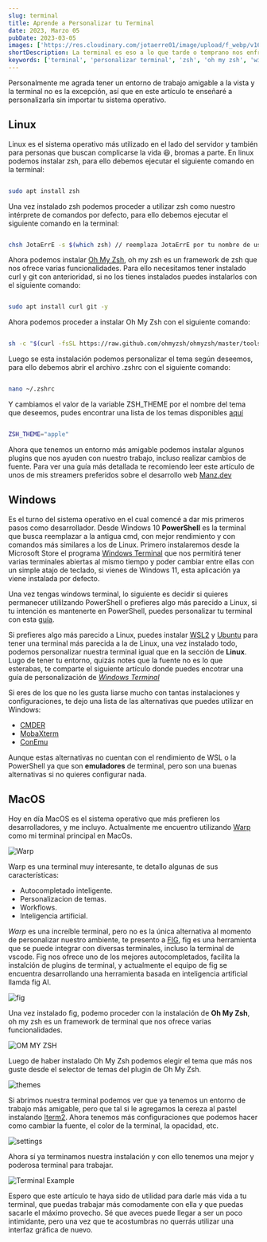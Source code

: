 ```yaml
---
slug: terminal
title: Aprende a Personalizar tu Terminal
date: 2023, Marzo 05
pubDate: 2023-03-05
images: ['https://res.cloudinary.com/jotaerre01/image/upload/f_webp/v1678723762/Portfolio/ndth5wohvmdfgkzpwjau.webp']
shortDescription: La terminal es eso a lo que tarde o temprano nos enfrentamos en el mundo de la programación y que puede ser intimidante, así que ¿Por qué no hacerla más amigable?.
keywords: ['terminal', 'personalizar terminal', 'zsh', 'oh my zsh', 'windows terminal', 'wsl', 'ubuntu', 'macos', 'fig', 'warp']
---
```


Personalmente me agrada tener un entorno de trabajo amigable a la vista y la terminal no es la excepción, así que en este artículo te enseñaré a personalizarla sin importar tu sistema operativo.

## Linux
Linux es el sistema operativo más utilizado en el lado del servidor y también para personas que buscan complicarse la vida 😆, bromas a parte. En linux podemos instalar zsh, para ello debemos ejecutar el siguiente comando en la terminal:
```bash

sudo apt install zsh
```
Una vez instalado zsh podemos proceder a utilizar zsh como nuestro intérprete de comandos por defecto, para ello debemos ejecutar el siguiente comando en la terminal:
```bash

chsh JotaErrE -s $(which zsh) // reemplaza JotaErrE por tu nombre de usuario
```

Ahora podemos instalar [Oh My Zsh](https://ohmyz.sh/ 'link'), oh my zsh es un framework de zsh que nos ofrece varias funcionalidades. Para ello necesitamos tener instalado curl y git con anterioridad, si no los tienes instalados puedes instalarlos con el siguiente comando:
```bash

sudo apt install curl git -y
```
Ahora podemos proceder a instalar Oh My Zsh con el siguiente comando:
```bash

sh -c "$(curl -fsSL https://raw.github.com/ohmyzsh/ohmyzsh/master/tools/install.sh)"
```
Luego se esta instalación podemos personalizar el tema según deseemos, para ello debemos abrir el archivo .zshrc con el siguiente comando:
```bash

nano ~/.zshrc
``` 
Y cambiamos el valor de la variable ZSH_THEME por el nombre del tema que deseemos, pudes encontrar una lista de los temas disponibles [aquí](https://github.com/ohmyzsh/ohmyzsh/wiki/Themes 'link')

```bash

ZSH_THEME="apple"
```

Ahora que tenemos un entorno más amigable podemos instalar algunos plugins que nos ayuden con nuestro trabajo, incluso realizar cambios de fuente.
Para ver una guía más detallada te recomiendo leer este artículo de unos de mis streamers preferidos sobre el desarrollo web [Manz.dev](https://terminaldelinux.com/terminal/introduccion/instalacion-zsh/ 'link')


## Windows
Es el turno del sistema operativo en el cual comencé a dar mis primeros pasos como desarrollador. Desde Windows 10 **PowerShell** es la terminal que busca reemplazar a la antigua cmd, con mejor rendimiento y con comandos más similares a los de Linux.
Primero instalaremos desde la Microsoft Store el programa [Windows Terminal](https://www.microsoft.com/en-us/p/windows-terminal/9n0dx20hk701?activetab=pivot:overviewtab 'link') que nos permitirá tener varias terminales abiertas al mismo tiempo y poder cambiar entre ellas con un simple atajo de teclado, si vienes de Windows 11, esta aplicación ya viene instalada por defecto.

Una vez tengas windows terminal, lo siguiente es decidir si quieres permanecer utililzando PowerShell o prefieres algo más parecido a Linux, si tu intención es mantenerte en PowerShell, puedes personalizar tu terminal con esta [guía](https://youtu.be/5-aK2_WwrmM 'link').

Si prefieres algo más parecido a Linux, puedes instalar [WSL2](https://docs.microsoft.com/en-us/windows/wsl/install-win10 'link') y [Ubuntu](https://www.microsoft.com/en-us/p/ubuntu/9nblggh4msv6?activetab=pivot:overviewtab 'link') para tener una terminal más parecida a la de Linux, una vez instalado todo, podemos personalizar nuestra terminal igual que en la sección de **Linux**.
Lugo de tener tu entorno, quizás notes que la fuente no es lo que esterabas, te comparte el siguiente artículo donde puedes encotrar una guía de personalización de [*Windows Terminal*](https://terminaldelinux.com/terminal/wsl/configurar-windows-terminal/ 'link')

Si eres de los que no les gusta liarse mucho con tantas instalaciones y configuraciones, te dejo una lista de las alternativas que puedes utilizar en Windows:
- [CMDER](https://cmder.app/ 'link')
- [MobaXterm](https://mobaxterm.mobatek.net/ 'link')
- [ConEmu](https://conemu.github.io/ 'link')

Aunque estas alternativas no cuentan con el rendimiento de WSL o la PowerShell ya que son **emuladores** de terminal, pero son una buenas alternativas si no quieres configurar nada.

## MacOS
Hoy en día MacOS es el sistema operativo que más prefieren los desarrolladores, y me incluyo.
Actualmente me encuentro utilizando [Warp](https://warp.dev/ 'link') como mi terminal principal en MacOs.

![Warp](https://res.cloudinary.com/jotaerre01/image/upload/f_webp/v1678070948/Portfolio/brzvfc5hhhmisyzqpyfs.webp)

Warp es una terminal muy interesante, te detallo algunas de sus características:
* Autocompletado inteligente.
* Personalizacion de temas.
* Workflows.
* Inteligencia artificial.

*Warp* es una increíble terminal, pero no es la única alternativa al momento de personalizar nuestro ambiente, te presento a [FIG](https://fig.io/ 'link'), fig es una herramienta que se puede integrar con diversas terminales, incluso la terminal de vscode. Fig nos ofrece uno de los mejores autocompletados, facilita la instalción de plugins de terminal, y actualmente el equipo de fig se encuentra desarrollando una herramienta basada en inteligencia artificial llamda fig AI.

![fig](https://res.cloudinary.com/jotaerre01/image/upload/f_webp/c_fit,w_1000/v1678064498/Portfolio/a5rynljwp12tlwqltxfz.png)

Una vez instalado fig, podemo proceder con la instalación de **Oh My Zsh**, oh my zsh es un framework de terminal que nos ofrece varias funcionalidades.

![OM MY ZSH](https://res.cloudinary.com/jotaerre01/image/upload/f_webp/v1678069692/Portfolio/mvw1gfg3k9anuxtszgdv.webp)

Luego de haber instalado Oh My Zsh podemos elegir el tema que más nos guste desde el selector de temas del plugin de Oh My Zsh.

![themes](https://res.cloudinary.com/jotaerre01/image/upload/f_webp/v1678070239/Portfolio/apif5ti2kcuht1e3e1zi.webp)

Si abrimos nuestra terminal podemos ver que ya tenemos un entorno de trabajo más amigable, pero que tal si le agregamos la cereza al pastel instalando [Iterm2](https://iterm2.com/ 'link').
Ahora tenemos más configuraciones que podemos hacer como cambiar la fuente, el color de la terminal, la opacidad, etc.

![settings](https://res.cloudinary.com/jotaerre01/image/upload/f_webp/v1678070655/Portfolio/fkregf2ji7j6fn9nral1.webp)

Ahora sí ya terminamos nuestra instalación y con ello tenemos una mejor y poderosa terminal para trabajar.

![Terminal Example](https://res.cloudinary.com/jotaerre01/image/upload/f_webp/v1678070666/Portfolio/mbaudhxo9zfmwyzgvywz.webp)


Espero que este artículo te haya sido de utilidad para darle más vida a tu terminal, que puedas trabajar más comodamente con ella y que puedas sacarle el máximo provecho. Sé que aveces puede llegar a ser un poco intimidante, pero una vez que te acostumbras no querrás utilizar una interfaz gráfica de nuevo.
